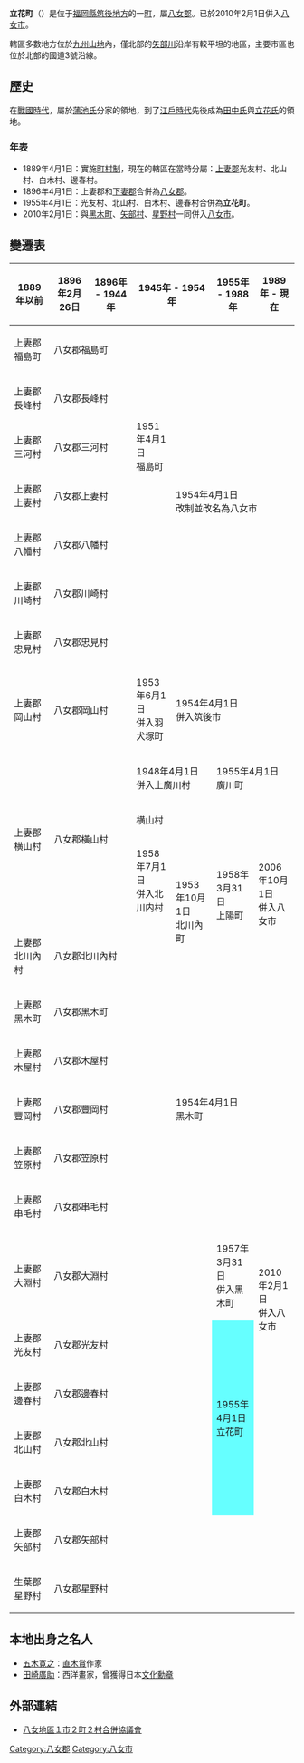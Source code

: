 {{日本町村 (廢除)
| 自治體名=立花
| 町村=町
| 町村章=
| 日文原名=立花町
| 平假名=たちばなまち
| 羅馬字拼音=Tachibana-machi
| 廢除時間 = 2010年2月1日
| 廢除理由 = 編入合併
| 廢除時處置 = '''立花町''' → [[八女市|八女市]]
| 現在自治體 = 八女市
| 都道府縣=福岡縣
| 支廳=
| 郡=八女郡
| 編號=40543-4
| 面積=86.64
| 邊界未定=
| 人口=11,320
| 統計時間=2009年12月31日
| 自治體=[[八女市|八女市]]、[[三山市|三山市]]、[[黑木町|黑木町]]<br/>'''[[熊本縣|熊本縣]]'''：[[山鹿市|山鹿市]]、[[和水町|和水町]]
| 樹=[[樟樹|樟樹]]
| 花=[[溫州蜜柑|溫州蜜柑]]
| 鳥=
| 其他象徵物=
| 其他象徵=
| 議員數=10
| 郵遞區號=834-8555
| 所在地=八女郡立花町大字原島95番地1<br>[[File:Tachibana_Town_Office.jpg|250px]]
| 電話號碼=943-23-5141
| 外部連結=http://www.town.tachibana.fukuoka.jp/
| 經度=
| 緯度=
| 地圖=[[File:_Tachibana_in_Fukuoka_Prefecture.png|250px]]
| 註記=人口:[http://www.town.tachibana.fukuoka.jp/ 立花町官方網頁]
}}
'''立花町'''（{{jpn|j=立花町|hg=たちばなまち|rm=Tachibana machi|f=y}}）是位于[[福岡縣|福岡縣]][[筑後地方|筑後地方]]的一[[町|町]]，屬[[八女郡|八女郡]]。已於2010年2月1日併入[[八女市|八女市]]。

轄區多數地方位於[[九州山地|九州山地]]內，僅北部的[[矢部川|矢部川]]沿岸有較平坦的地區，主要市區也位於北部的國道3號沿線。

==歷史==
在[[戰國時代_(日本)|戰國時代]]，屬於[[蒲池氏|蒲池氏]]分家的領地，到了[[江戶時代|江戶時代]]先後成為[[田中氏|田中氏]]與[[立花氏|立花氏]]的領地。

===年表===
* 1889年4月1日：實施[[町村制|町村制]]，現在的轄區在當時分屬：[[上妻郡|上妻郡]]光友村、北山村、白木村、邊春村。
* 1896年4月1日：上妻郡和[[下妻郡|下妻郡]]合併為[[八女郡|八女郡]]。
* 1955年4月1日：光友村、北山村、白木村、邊春村合併為'''立花町'''。
* 2010年2月1日：與[[黑木町|黑木町]]、[[矢部村|矢部村]]、[[星野村|星野村]]一同併入[[八女市|八女市]]。

==變遷表==
{| class="wikitable" style="font-size:x-small"
! 1889年以前
! 1896年2月26日
! 1896年 - 1944年
! colspan="2" | 1945年 - 1954年
! 1955年 - 1988年
! 1989年 - 現在
! 現在
|-
| 上妻郡福島町
| colspan=2 | 八女郡福島町
| rowspan=5 | 1951年4月1日<br />福島町
| rowspan=8 colspan=4 | <br><br><br><Br>1954年4月1日<br />改制並改名為八女市<br><br><Br><br>
|-
| 上妻郡長峰村
| colspan=2 | 八女郡長峰村
|-
| 上妻郡三河村
| colspan=2 | 八女郡三河村
|-
| 上妻郡上妻村
| colspan=2 | 八女郡上妻村
|-
| 上妻郡八幡村
| colspan=2 | 八女郡八幡村
|-
| 上妻郡川崎村
| colspan=3 | 八女郡川崎村
|-
| 上妻郡忠見村
| colspan=3 | 八女郡忠見村
|-
| rowspan=2 | 上妻郡岡山村
| rowspan=2 colspan=2 | 八女郡岡山村
| rowspan=2 | 1953年6月1日<br />併入羽犬塚町
|-
| colspan=4 | 1954年4月1日<br />併入筑後市
|-
| rowspan=3 | 上妻郡横山村
| rowspan=3 colspan=2 | 八女郡橫山村
| colspan=2 | 1948年4月1日<br />併入上廣川村
| colspan=3 | 1955年4月1日<br />廣川町
|-
| colspan=2 | 横山村
| rowspan=3 | 1958年3月31日<br />上陽町
| rowspan=3 | 2006年10月1日<br />併入八女市
| rowspan=15 | 八女市
|-
| 1958年7月1日<br />併入北川内村
| rowspan=2 | 1953年10月1日<br />北川內町
|-
| 上妻郡北川內村
| colspan=3 | 八女郡北川內村
|-
| 上妻郡黑木町
| colspan=3 | 八女郡黑木町
| rowspan=5 colspan=2 | 1954年4月1日<br />黑木町
| rowspan=12 | 2010年2月1日<br>併入八女市
|-
| 上妻郡木屋村
| colspan=3 | 八女郡木屋村
|-
| 上妻郡豐岡村
| colspan=3 | 八女郡豐岡村
|-
| 上妻郡笠原村
| colspan=3 | 八女郡笠原村
|-
| 上妻郡串毛村
| colspan=3 | 八女郡串毛村
|-
| 上妻郡大淵村
| colspan=4 | 八女郡大淵村
| 1957年3月31日<br />併入黑木町
|-
| 上妻郡光友村
| colspan=4 | 八女郡光友村
| rowspan=4 style="background-color:#6ff;" | 1955年4月1日<br />立花町
|-
| 上妻郡邊春村
| colspan=4 | 八女郡邊春村
|-
| 上妻郡北山村
| colspan=4 | 八女郡北山村
|-
| 上妻郡白木村
| colspan=4 | 八女郡白木村
|-
| 上妻郡矢部村
| colspan=5 | 八女郡矢部村
|-
| 生葉郡星野村
| colspan=5 | 八女郡星野村
|}

== 本地出身之名人 ==
*[[五木寛之|五木寛之]]：[[直木賞|直木賞]]作家
*[[田崎廣助|田崎廣助]]：西洋畫家，曾獲得日本[[文化勋章_(日本)|文化勳章]]

==外部連結==
{{commonscat| Tachibana, Fukuoka}}
* {{Ja}} [https://archive.is/20121209114316/http://www.city.yame.fukuoka.jp/gappei/gappeitop.html 八女地區１市２町２村合併協議會]

{{福岡縣}}{{Authority control}}

[[Category:八女郡|Category:八女郡]]
[[Category:八女市|Category:八女市]]